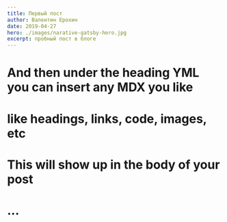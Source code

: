 ```yaml
---
title: Первый пост
author: Валентин Ерохин
date: 2019-04-27
hero: ./images/narative-gatsby-hero.jpg
excerpt: пробный пост в блоге
---
```

# And then under the heading YML you can insert any MDX you like
# like headings, links, code, images, etc
# This will show up in the body of your post
# ...